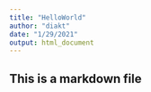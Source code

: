 ```yaml
---
title: "HelloWorld"
author: "diakt"
date: "1/29/2021"
output: html_document
---
```

## This is a markdown file